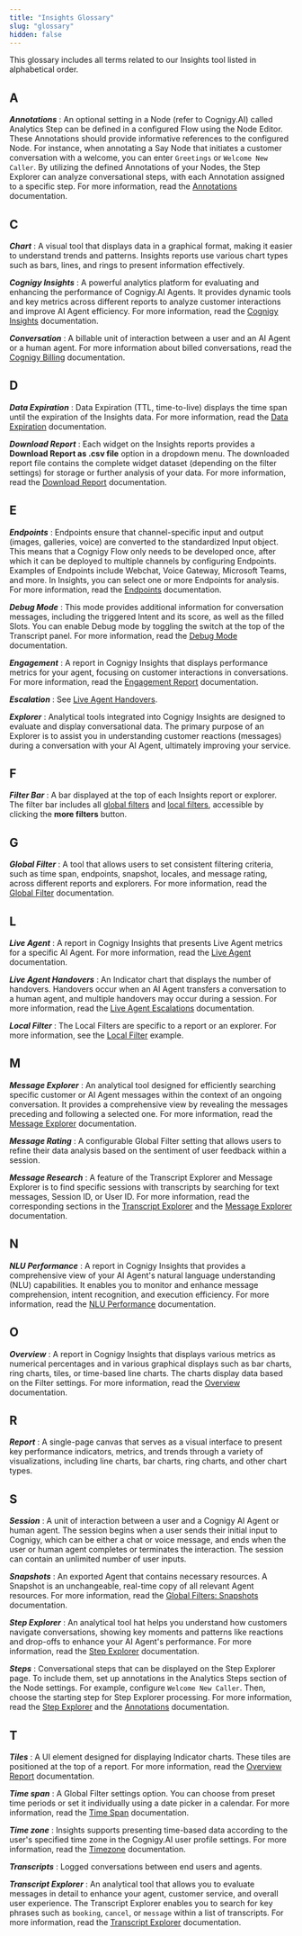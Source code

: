 ```yaml
---
title: "Insights Glossary"
slug: "glossary"
hidden: false
---
```


This glossary includes all terms related to our Insights tool listed in alphabetical order.

## A

_**Annotations**_
: An optional setting in a Node (refer to Cognigy.AI) called Analytics Step can be defined in a configured Flow using the Node Editor. These Annotations should provide informative references to the configured Node. For instance, when annotating a Say Node that initiates a customer conversation with a welcome, you can enter `Greetings` or `Welcome New Caller`. By utilizing the defined Annotations of your Nodes, the Step Explorer can analyze conversational steps, with each Annotation assigned to a specific step. For more information, read the [Annotations](/insights/explorers/step) documentation.

## C

_**Chart**_
: A visual tool that displays data in a graphical format, making it easier to understand trends and patterns. Insights reports use various chart types such as bars, lines, and rings to present information effectively.

_**Cognigy Insights**_
: A powerful analytics platform for evaluating and enhancing the performance of Cognigy.AI Agents. It provides dynamic tools and key metrics across different reports to analyze customer interactions and improve AI Agent efficiency. For more information, read the [Cognigy Insights](/insights/overview) documentation.

_**Conversation**_
: A billable unit of interaction between a user and an AI Agent or a human agent. For more information about billed conversations, read the [Cognigy Billing](/ai/administer/billing) documentation.

## D

_**Data Expiration**_
: Data Expiration (TTL, time-to-live) displays the time span until the expiration of the Insights data. For more information, read the [Data Expiration](/insights/data-management/data-expiration) documentation.

_**Download Report**_
: Each widget on the Insights reports provides a **Download Report as .csv file** option in a dropdown menu. The downloaded report file contains the complete widget dataset (depending on the filter settings) for storage or further analysis of your data. For more information, read the [Download Report](/insights/download-reports) documentation.

## E

_**Endpoints**_
: Endpoints ensure that channel-specific input and output (images, galleries, voice) are converted to the standardized Input object. This means that a Cognigy Flow only needs to be developed once, after which it can be deployed to multiple channels by configuring Endpoints. Examples of Endpoints include Webchat, Voice Gateway, Microsoft Teams, and more. In Insights, you can select one or more Endpoints for analysis. For more information, read the [Endpoints](/insights/global-filters#endpoints) documentation.

_**Debug Mode**_
: This mode provides additional information for conversation messages, including the triggered Intent and its score, as well as the filled Slots. You can enable Debug mode by toggling the switch at the top of the Transcript panel. For more information, read the [Debug Mode](/insights/explorers/transcript#debug-mode) documentation.

_**Engagement**_
: A report in Cognigy Insights that displays performance metrics for your agent, focusing on customer interactions in conversations. For more information, read the [Engagement Report](/insights/reports/engagement) documentation.

_**Escalation**_
: See [Live Agent Handovers](#l).

_**Explorer**_
: Analytical tools integrated into Cognigy Insights are designed to evaluate and display conversational data. The primary purpose of an Explorer is to assist you in understanding customer reactions (messages) during a conversation with your AI Agent, ultimately improving your service.

## F

_**Filter Bar**_
: A bar displayed at the top of each Insights report or explorer. The filter bar includes all [global filters](#g) and [local filters](#l), accessible by clicking the **more filters** button.

## G

_**Global Filter**_
: A tool that allows users to set consistent filtering criteria, such as time span, endpoints, snapshot, locales, and message rating, across different reports and explorers. For more information, read the [Global Filter](/insights/global-filters) documentation.

## L

_**Live Agent**_
: A report in Cognigy Insights that presents Live Agent metrics for a specific AI Agent. For more information, read the [Live Agent](/insights/reports/live-agent) documentation.

_**Live Agent Handovers**_
: An Indicator chart that displays the number of handovers. Handovers occur when an AI Agent transfers a conversation to a human agent, and multiple handovers may occur during a session. For more information, read the [Live Agent Escalations](/insights/reports/live-agent#live-agent-handovers) documentation.

_**Local Filter**_
: The Local Filters are specific to a report or an explorer. For more information, see the [Local Filter](/insights/explorers/message) example.

## M

_**Message Explorer**_
: An analytical tool designed for efficiently searching specific customer or AI Agent messages within the context of an ongoing conversation. It provides a comprehensive view by revealing the messages preceding and following a selected one. For more information, read the [Message Explorer](/insights/explorers/message) documentation.

_**Message Rating**_
: A configurable Global Filter setting that allows users to refine their data analysis based on the sentiment of user feedback within a session.

_**Message Research**_
: A feature of the Transcript Explorer and Message Explorer is to find specific sessions with transcripts by searching for text messages, Session ID, or User ID. For more information, read the corresponding sections in the [Transcript Explorer](/insights/explorers/transcript) and the [Message Explorer](/insights/explorers/message) documentation.

## N

_**NLU Performance**_
: A report in Cognigy Insights that provides a comprehensive view of your AI Agent's natural language understanding (NLU) capabilities. It enables you to monitor and enhance message comprehension, intent recognition, and execution efficiency. For more information, read the [NLU Performance](/insights/reports/nlu-performance) documentation.

## O

_**Overview**_
: A report in Cognigy Insights that displays various metrics as numerical percentages and in various graphical displays such as bar charts, ring charts, tiles, or time-based line charts. The charts display data based on the Filter settings. For more information, read the [Overview](/insights/reports/overview) documentation.

## R

_**Report**_
: A single-page canvas that serves as a visual interface to present key performance indicators, metrics, and trends through a variety of visualizations, including line charts, bar charts, ring charts, and other chart types.

## S

_**Session**_
: A unit of interaction between a user and a Cognigy AI Agent or human agent. The session begins when a user sends their initial input to Cognigy, which can be either a chat or voice message, and ends when the user or human agent completes or terminates the interaction. The session can contain an unlimited number of user inputs.

_**Snapshots**_
: An exported Agent that contains necessary resources. A Snapshot is an unchangeable, real-time copy of all relevant Agent resources. For more information, read the [Global Filters: Snapshots](/insights/global-filters#snapshots) documentation.

_**Step Explorer**_
: An analytical tool hat helps you understand how customers navigate conversations, showing key moments and patterns like reactions and drop-offs to enhance your AI Agent's performance. For more information, read the [Step Explorer](/insights/explorers/step) documentation.

_**Steps**_
: Conversational steps that can be displayed on the Step Explorer page. To include them, set up annotations in the Analytics Steps section of the Node settings. For example, configure `Welcome New Caller`. Then, choose the starting step for Step Explorer processing. For more information, read the [Step Explorer](/insights/explorers/step) and the [Annotations](/insights/explorers/step#annotate-nodes) documentation.

## T

_**Tiles**_
: A UI element designed for displaying Indicator charts. These tiles are positioned at the top of a report. For more information, read the [Overview Report](/insights/reports/overview) documentation.

_**Time span**_
: A Global Filter settings option. You can choose from preset time periods or set it individually using a date picker in a calendar. For more information, read the [Time Span](/insights/global-filters#time-span) documentation.

_**Time zone**_
: Insights supports presenting time-based data according to the user's specified time zone in the Cognigy.AI user profile settings. For more information, read the [Timezone](/insights/data-management/time-zone) documentation.

_**Transcripts**_
: Logged conversations between end users and agents.

_**Transcript Explorer**_
: An analytical tool that allows you to evaluate messages in detail to enhance your agent, customer service, and overall user experience. The Transcript Explorer enables you to search for key phrases such as `booking`, `cancel`, or `message` within a list of transcripts. For more information, read the [Transcript Explorer](/insights/explorers/transcript) documentation.